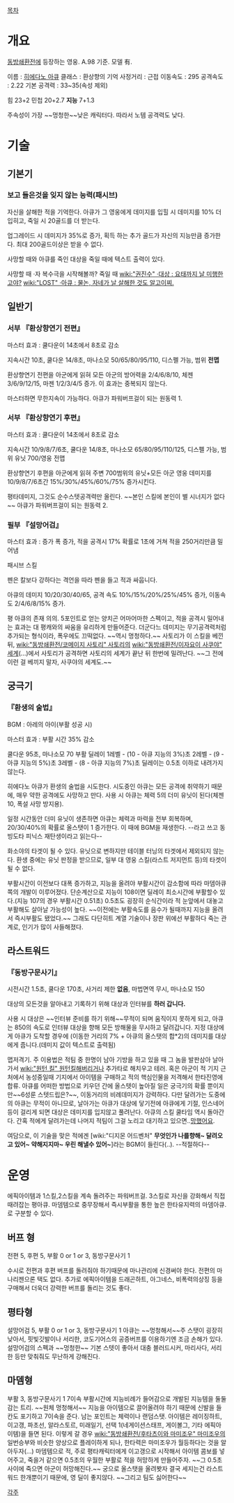 [[목차]]

= 개요 =

[[동방쇄환전]]에 등장하는 영웅. A.98 기준. 모델 有.

이름 : [[히에다노 아큐]]
클래스 : 환상향의 기억
사정거리 : 근접
이동속도 : 295
공격속도 : 2.22
기본 공격력 : 33~35(속성 제외)

힘 23+2
민첩 20+2.7
'''지능''' 7+1.3

주속성이 가장 ~~멍청한~~낮은 캐릭터다. 따라서 노템 공격력도 낮다.
= 기술 =

== 기본기 ==

=== 보고 들은것을 잊지 않는 능력(패시브) ===

자신을 살해한 적을 기억한다. 아큐가 그 영웅에게 데미지를 입힐 시 데미지를 10% 더 입히고, 죽일 시 20골드를 더 받는다.

업그레이드 시 데미지가 35%로 증가, 획득 하는 추가 골드가 자신의 지능만큼 증가한다. 최대 200골드이상은 받을 수 없다.

사망할 때와 아큐를 죽인 대상을 죽일 때에 텍스트 출력이 있다.

사망할 때
·자 복수극을 시작해볼까?
죽일 때
[[wiki:"권진수"  ·대상 : 요태까지 날 미행한고야?]]
[[wiki:"LOST"  ·아큐 : 물논, 자네가 날 살해한 것도 알고이찌.]]



== 일반기 ==


=== 서부 『환상향연기 전편』 ===

마스터 효과 : 쿨다운이 14초에서 8초로 감소

지속시간 10초, 쿨다운 14/8초, 마나소모 50/65/80/95/110, 디스펠 가능, 범위 '''전맵'''

환상향연기 전편을 아군에게 읽혀 모든 아군의 방어력을 2/4/6/8/10, 체젠 3/6/9/12/15, 마젠 1/2/3/4/5 증가. 이 효과는 중복되지 않는다. 


마스터하면 무한지속이 가능하다. 아큐가 파워버프걸이 되는 원동력 1. 



=== 서부 『환상향연기 후편』 ===

마스터 효과 : 쿨다운이 14초에서 8초로 감소

지속시간 10/9/8/7/6초, 쿨다운 14/8초, 마나소모 65/80/95/110/125, 디스펠 가능, 범위 유닛 700/영웅 전맵

환상향연기 후편을 아군에게 읽혀 주변 700범위의 유닛+모든 아군 영웅 데미지를 10/9/8/7/6초간 15%/30%/45%/60%/75% 증가시킨다.

평타데미지, 그것도 순수스텟공격력만 올린다. ~~본인 스킬에 본인이 별 시너지가 없다~~ 아큐가 파워버프걸이 되는 원동력 2.

=== 필부 『설망어검』 ===

마스터 효과 : 증가 폭 증가, 적을 공격시 17% 확률로 1초에 거쳐 적을 250거리만큼 밀어냄

패시브 스킬

펜은 칼보다 강하다는 격언을 따라 펜을 들고 적과 싸웁니다.

아큐의 데미지 10/20/30/40/65, 공격 속도 10%/15%/20%/25%/45% 증가, 이동속도 2/4/6/8/15% 증가. 

평 아큐의 존재 의의. 5포인트로 얻는 양치곤 어마어마한 스펙이고, 적을 공격시 밀어내는 효과는 대 평캐와의 싸움을 유리하게 만들어준다. 더군다느 데미지는 무기공격력처럼 추가되는 형식이라, 폭우에도 끄떡없다. ~~역시 멍청하다.~~ 
사토리가 이 스킬을 베낀 뒤, [[wiki:"동방쇄환전/코메이지 사토리" 사토리의]] [[wiki:"동방쇄환전/이자요이 사쿠야" 세계]](...)에서 사토리가 공격하면 사토리의 세계가 끝난 뒤 한번에 밀려난다. ~~그 전에 이런 걸 베끼지 말자, 사쿠야의 세계도.~~




== 궁극기 ==

=== 『환생의 술법』 ===

BGM : 아레의 아이(부활 성공 시)



마스터 효과 : 부활 시간 35% 감소

쿨다운 95초, 마나소모 70
부활 딜레이 
1레벨 - (10 - 아큐 지능의 3%)초
2레벨 - (9 - 아큐 지능의 5%)초
3레벨 - (8 - 아큐 지능의 7%)초
딜레이는 0.5초 이하로 내려가지 않는다.


히에다노 아큐가 환생의 술법을 시도한다.
시도중인 아큐는 모든 공격에 취약하기 때문에, 매우 약한 공격에도 사망하고 만다.
사용 시 아큐는 체력 5의 더미 유닛이 된다(체젠 10, 폭설 사망 방지용).

일정 시간동안 더미 유닛이 생존하면 아큐는 체력과 마력을 전부 회복하며, 20/30/40%의 확률로 올스탯이 1 증가한다. 이 때에 BGM을 재생한다.
--라고 쓰고 동빙도타 피닉스 재탄생이라고 읽는다--

화소야의 타겟이 될 수 있다.
유닛으로 변하지만 테이블 터닝의 타겟에서 제외되지 않는다.
환생 중에는 유닛 판정을 받으므로, 일부 대 영웅 스킬(라스트 저지먼트 등)의 타겟이 될 수 없다.

부활시간이 이전보다 대폭 증가하고, 지능을 올려야 부활시간이 감소함에 따라 마뎀아큐쪽의 개발이 이루어졌다. 단순계산으로 지능이 108이면 딜레이 최소시간에 부활할수 있다.(지능 107의 경우 부활시간 0.51초) 0.5초도 굉장히 순식간이라 적 눈앞에서 대놓고 부활해도 살아날 가능성이 높다. ~~이전에는 부활속도를 음수가 될때까지 지능을 올려서 즉시부활도 됐었다.~~ 그래도 다단히트 계열 기술이나 장판 위에선 부활하다 죽는 관계로, 인기가 많이 사들해졌다. 


== 라스트워드 ==

=== 『동방구문사기』 ===

시전시간 1.5초, 쿨다운 170초, 사거리 제한 '''없음''', 마법면역 무시, 마나소모 150


대상의 모든것을 알아내고 기록하기 위해 대상과 인터뷰를 '''하러 갑니다.'''

사용 시 대상은 ~~인터뷰 준비를 하기 위해~~무적이 되며 움직이지 못하게 되고, 아큐는 850의 속도로 인터뷰 대상을 향해 모든 방해물을 무시하고 달려갑니다. 지정 대상에게 아큐가 도착할 경우에 (이동한 거리의 7% + 아큐의 올스탯의 합*2)의 데미지를 대상에게 줍니다.(데미지 값이 텍스트로 출력됨)


맵저격기. 주 이용법은 적팀 중 한명이 남아 기방을 하고 있을 때 그 놈을 발판삼아 날아가서 [[wiki:"원턴 킬" 원턴킬]]해버리거나 추가타로 해치우고 테러. 혹은 아군이 적 기지 근처에서 농성중일때 기지에서 아이템을 구매하고 적의 핵심인물을 저격해서 한타진영에 합류. 아큐를 어떠한 방법으로 키우던 간에 올스텟이 높아질 일은 궁극기의 확률 뿐이지만~~6성룬 스텟드립은?~~, 이동거리의 비례데미지가 강력하다. 다만 달려가는 도중에의 아큐는 무적이 아니므로, 날아가는 아큐가 대상에 닿기전에 아큐에게 기절, 인스네어 등이 걸리게 되면 대상은 데미지를 입지않고 풀려난다. 아큐의 스킬 쿨타임 역시 돌아간다. 간혹 적에게 달려가는데 나머지 적팀이 그걸 노리고 대기하고 있으면..[[망했어요]].

여담으로, 이 기술을 맞은 적에겐 [wiki:"디지몬 어드벤처" '''무엇인가 나를향해~ 달려오고 있어~ 약해지지마~ 우린 해낼수 있어~''']라는 BGM이 들린다(..). --적절하다--



= 운영 =

에픽아이템과 1스킬,2스킬을 계속 돌려주는 파워버프걸.
3스킬로 자신을 강화해서 직접 때려잡는 평아큐.
마뎀템으로 중무장해서 즉시부활을 통한 높은 한타유지력의 마뎀아큐.
로 구분할 수 있다.

== 버프 형 ==

전편 5, 후편 5, 부활 0 or 1 or 3, 동방구문사기 1

수시로 전편과 후편 버프를 돌려줘야 하기때문에 마나관리에 신경써야 한다. 전편의 마나리젠으론 택도 없다. 추가로 에픽아이템을 드래곤하트, 아그네스, 비폭력의상징 등을 구매해서 더욱더 강력한 버프를 돌리는 것도 좋다.

== 평타형 ==

설망어검 5, 부활 0 or 1 or 3, 동방구문사기 1
아큐는 ~~멍청해서~~주 스탯이 굉장히 낮아서, 핏빛깃발이나 서리한, 코도기어스의 공증버프를 이용하기엔 조금 손해가 있다. 설망어검의 스펙과 ~~멍청한~~ 기본 스텟이 좋아서 대충 블러드시커, 마리사다, 서리한 등만 맞춰줘도 무난하게 강해진다.

== 마뎀형 ==

부활 3, 동방구문사기 1 7이속
부활시간에 지능비례가 들어감으로 개발된 지능템을 둘둘 감는 트리. ~~원체 멍청해서~~ 지능을 아이템으로 끌어올려야 하기 때문에 신발을 들 칸도 포기하고 7이속을 준다. 남는 포인트는 체력이나 랜덤스탯. 아이템은 레이징하트, 이고갱, 파초선, 알라스토르, 미래일기, 선택 1(네게이션스태프, 게이볼그, 기타 에픽아이템)을 들면 된다. 이렇게 갈 경우 [[wiki:"동방쇄환전/후타츠이와 마미조우" 마미조우]]의 일번승부와 비슷한 양상으로 플레이하게 되나, 한타력은 마미조우가 월등하다는 것을 알아두자(...) 마뎀템으로 적, 주로 평타캐릭터에게 이고갱으로 시작해서 아이템 콤보를 넣어주고, 죽을거 같으면 0.5초의 우월한 부활로 적을 허망하게 만들어주자. ~~그 0.5초사이에 죽으면 아군이 허망해진다.~~ 궁으로 올스탯을 올려봣자 결국 세지는건 라스트워드 한개뿐이기 때문에, 영 딜이 좋지않다. ~~그리고 팀도 싫어한다~~


[[각주]]
